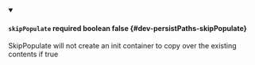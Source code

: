
<details className="config-field" data-expandable="false" open>
<summary>

#### `skipPopulate` <span className="config-field-required" data-required="false">required</span> <span className="config-field-type">boolean</span> <span className="config-field-default">false</span> <span className="config-field-enum"></span> {#dev-persistPaths-skipPopulate}

SkipPopulate will not create an init container to copy over the existing contents if true

</summary>



</details>
